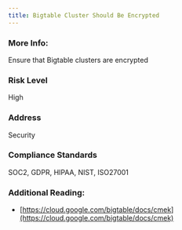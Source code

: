 ```yaml
---
title: Bigtable Cluster Should Be Encrypted
---
```


### More Info:

Ensure that Bigtable clusters are encrypted

### Risk Level

High

### Address

Security

### Compliance Standards

SOC2, GDPR, HIPAA, NIST, ISO27001

### Additional Reading:

- [https://cloud.google.com/bigtable/docs/cmek](https://cloud.google.com/bigtable/docs/cmek)
